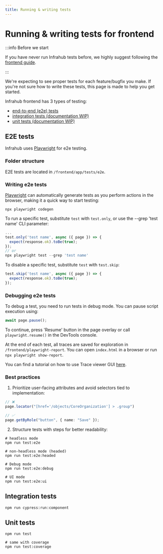 ```yaml
---
title: Running & writing tests
---
```


# Running & writing tests for frontend

:::info Before we start

If you have never run Infrahub tests before, we highly suggest following the [frontend guide](getting-set-up).

:::

We're expecting to see proper tests for each feature/bugfix you make. If you're not sure how to write these tests, this page is made to help you get started.

Infrahub frontend has 3 types of testing:

- [end-to-end (e2e) tests](#e2e-tests)
- [integration tests (documentation WIP)](#integration-tests)
- [unit tests (documentation WIP)](#unit-tests)

## E2E tests

Infrahub uses [Playwright](https://playwright.dev/) for e2e testing.

### Folder structure

E2E tests are located in `/frontend/app/tests/e2e`.

### Writing e2e tests

[Playwright](https://playwright.dev/docs/codegen) can automatically generate tests as you perform actions in the browser, making it a quick way to start testing:

```shell
npx playwright codegen
```

To run a specific test, substitute `test` with `test.only`, or use the --grep 'test name' CLI parameter:

```ts
...
test.only('test name', async ({ page }) => {
  expect(response.ok).toBe(true);
});
// or
npx playwright test --grep 'test name'
```

To disable a specific test, substitute `test` with `test.skip`:

```ts
test.skip('test name', async ({ page }) => {
  expect(response.ok).toBe(true);
});
```

### Debugging e2e tests

To debug a test, you need to run tests in debug mode. You can pause script execution using:

```ts
await page.pause();
```

To continue, press 'Resume' button in the page overlay or call `playwright.resume()` in the DevTools console.

At the end of each test, all traces are saved for exploration in `/frontend/playwright-report`. You can open `index.html` in a browser or run `npx playwright show-report`.

You can find a tutorial on how to use Trace viewer GUI [here](https://playwright.dev/docs/trace-viewer).

### Best practices

1. Prioritize user-facing attributes and avoid selectors tied to implementation:

```ts
// ❌
page.locator("[href='/objects/CoreOrganization'] > .group")

// ✅
page.getByRole("button", { name: "Save" });
```

2. Structure tests with steps for better readability:

```shell
# headless mode
npm run test:e2e

# non-headless mode (headed)
npm run test:e2e:headed

# Debug mode
npm run test:e2e:debug

# UI mode
npm run test:e2e:ui
```

## Integration tests

```shell
npm run cypress:run:component
```

## Unit tests

```shell
npm run test

# same with coverage
npm run test:coverage
```
